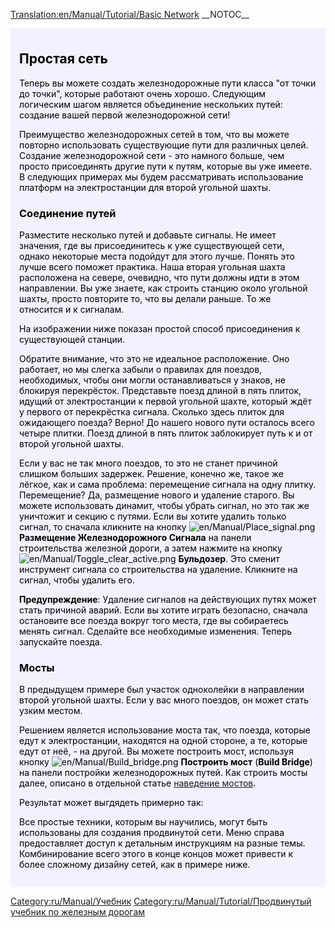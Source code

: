 [[Translation:en/Manual/Tutorial/Basic Network]]
__NOTOC__

{{en/Tabs|3|3
|ru/Manual/Tutorial/Две платформы|1. Две платформы<!--
-->|ru/Manual/Tutorial/Две колеи|2. Две колеи<!--
-->|ru/Manual/Tutorial/Простая сеть|3. Простая сеть}}
<div style="padding:.5em 1em 1em 1em; border-top:none; background-color:#f1f2fe; color:#000;">
{{ru/Manual/Tutorial/Учебник}}
== Простая сеть ==
Теперь вы можете создать железнодорожные пути класса "от точки до точки", которые  работают очень хорошо. Следующим логическим шагом является объединение нескольких путей: создание вашей первой железнодорожной сети!

Преимущество железнодорожных сетей в том, что вы можете повторно использовать существующие пути для различных целей. Создание железнодорожной сети - это намного больше, чем просто присоединять другие пути к путям, которые вы уже имеете. В следующих примерах мы будем рассматривать использование платформ на электростанции для второй угольной шахты.

=== Соединение путей ===

Разместите несколько путей и добавьте сигналы. Не имеет значения, где вы присоединитесь к уже существующей сети, однако некоторые места подойдут для этого лучше. Понять это лучше всего поможет практика. Наша вторая угольная шахта расположена на севере, очевидно, что пути должны идти в этом направлении. Вы уже знаете, как строить станцию около угольной шахты, просто повторите то, что вы делали раньше. То же относится и к сигналам.

На изображении ниже показан простой способ присоединения к существующей станции.

{{en/Phototable|[[File:en/Manual/Tutorial/Tutorial network simple.png|400px]]|Вторая линия железнодорожных путей присоединена к электростанции (кликните для увеличения)|none}}

Обратите внимание, что это не идеальное расположение. Оно работает, но мы слегка забыли о правилах для поездов, необходимых, чтобы они могли останавливаться у знаков, не блокируя перекрёсток. Представьте поезд длиной в пять плиток, идущий от электростанции к первой угольной шахте, который ждёт у первого от перекрёстка сигнала. Сколько здесь плиток для ожидающего поезда? Верно! До нашего нового пути осталось всего четыре плитки. Поезд длиной в пять плиток заблокирует путь к и от второй угольной шахты.

Если у вас не так много поездов, то это не станет причиной слишком больших задержек. Решение, конечно же, такое же лёгкое, как и сама проблема: перемещение сигнала на одну плитку. Перемещение? Да, размещение нового и удаление старого. Вы можете использовать динамит, чтобы убрать сигнал, но это так же уничтожит и секцию с путями. Если вы хотите удалить только сигнал, то сначала кликните на кнопку [[File:en/Manual/Place signal.png]] '''Размещение Железнодорожного Сигнала''' на панели строительства железной дороги, а затем нажмите на кнопку [[File:en/Manual/Toggle clear active.png]] '''Бульдозер'''. Это сменит инструмент сигнала со строительства на удаление. Кликните на сигнал, чтобы удалить его.

'''Предупреждение''': Удаление сигналов на действующих путях может стать причиной аварий. Если вы хотите играть безопасно, сначала остановите все поезда вокруг того места, где вы собираетесь менять сигнал. Сделайте все необходимые изменения. Теперь запускайте поезда.

=== Мосты ===

В предыдущем примере был участок одноколейки в направлении второй угольной шахты. Если у вас много поездов, он может стать узким местом.

Решением является использование моста так, что поезда, которые едут к электростанции, находятся на одной стороне, а те, которые едут от неё, - на другой. Вы можете построить мост, используя кнопку [[File:en/Manual/Build bridge.png]] ''' Построить мост ''' ('''Build Bridge''') на панели постройки железнодорожных путей. Как строить мосты далее, описано в отдельной статье [[ru/Manual/Наведение мостов|наведение мостов]].

Результат может выгдядеть примерно так:

{{en/Phototable|[[File:en/Manual/Tutorial/Tutorial network bridge.png|400px]]|Мост в железнодорожной сети (кликните для увеличения)|none}}

Все простые техники, которым вы научились, могут быть использованы для создания продвинутой сети. Меню справа предоставляет доступ к детальным инструкциям на разные темы. Комбинирование всего этого в конце концов может привести к более сложному дизайну сетей, как в примере ниже.

{{en/Phototable|[[File:en/Manual/Tutorial/Plufingford Transport, 22nd Mar 2032.png|512px]]|Продвинутая железнодорожная сеть, в которой использованы принципы, описанные в этом учебнике, только намного больше! (кликните для увеличения)|none}}

</div>
[[Category:ru/Manual/Учебник]]
[[Category:ru/Manual/Tutorial/Продвинутый учебник по железным дорогам]]